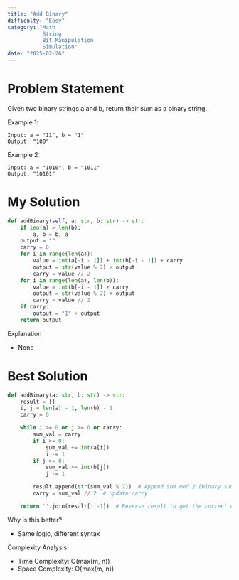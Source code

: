 ```yaml
---
title: "Add Binary"
difficulty: "Easy"
category: "Math
           String
           Bit Manipulation
           Simulation"
date: "2025-02-26"
---
```


# Problem Statement
Given two binary strings a and b, return their sum as a binary string.

Example 1:
```plaintext
Input: a = "11", b = "1"
Output: "100"
```

Example 2:
```plaintext
Input: a = "1010", b = "1011"
Output: "10101"
```

# My Solution
```python
def addBinary(self, a: str, b: str) -> str:
    if len(a) > len(b):
        a, b = b, a
    output = ""
    carry = 0
    for i in range(len(a)):
        value = int(a[-i - 1]) + int(b[-i - 1]) + carry
        output = str(value % 2) + output
        carry = value // 2
    for i in range(len(a), len(b)):
        value = int(b[-i - 1]) + carry
        output = str(value % 2) + output
        carry = value // 2
    if carry:
        output = "1" + output
    return output
```

Explanation
* None

# Best Solution
```python
def addBinary(a: str, b: str) -> str:
    result = []
    i, j = len(a) - 1, len(b) - 1
    carry = 0

    while i >= 0 or j >= 0 or carry:
        sum_val = carry
        if i >= 0:
            sum_val += int(a[i])
            i -= 1
        if j >= 0:
            sum_val += int(b[j])
            j -= 1

        result.append(str(sum_val % 2))  # Append sum mod 2 (binary sum)
        carry = sum_val // 2  # Update carry

    return ''.join(result[::-1])  # Reverse result to get the correct order
```

Why is this better?
* Same logic, different syntax

Complexity Analysis
* Time Complexity: O(max(m, n))
* Space Complexity: O(max(m, n))